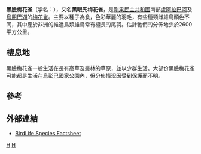 {{Speciesbox
| genus = Estrilda
| species = nigriloris
| status = DD | status_system = IUCN3.1
| status_ref = <ref name=IUCN>{{IUCN2010|assessors=BirdLife International|year=2009|id=149375|title=Estrilda nigriloris|version=2010.3|downloaded=2010-11-4}}</ref>
| authority = [[夏平|Chapin]], 1928
}}

'''黑臉梅花雀'''（学名：{{lang|la|''Estrilda nigriloris''}}），又名'''黑眼先梅花雀'''，是[[剛果民主共和國|剛果民主共和國]]南部[[盧阿拉巴河|盧阿拉巴河]]及[[烏朋巴湖|烏朋巴湖]]的[[梅花雀|梅花雀]]。主要以種子為食，色彩華麗的羽毛，有些種類雌雄鳥顏色不同，其中產於非洲的維達鳥類雄鳥常有極長的尾羽。估計牠們的分佈地少於2600平方公里。

==棲息地==
黑臉梅花雀一般生活在長有高草及叢林的草原，並以少群生活。大部份黑臉梅花雀可能都是生活在[[烏彭巴國家公園|烏彭巴國家公園]]內，但分佈情況因受到保護而不明。

==參考==
{{reflist}}

==外部連結==
*[http://www.birdlife.org/datazone/species/index.html?action=SpcHTMDetails.asp&sid=8657&m=0 BirdLife Species Factsheet] {{Wayback|url=http://www.birdlife.org/datazone/species/index.html?action=SpcHTMDetails.asp&sid=8657&m=0 |date=20100707043501 }}
{{Taxonbar}}

[[Category:梅花雀属|H]]
[[Category:1928年描述的鸟类|H]]
